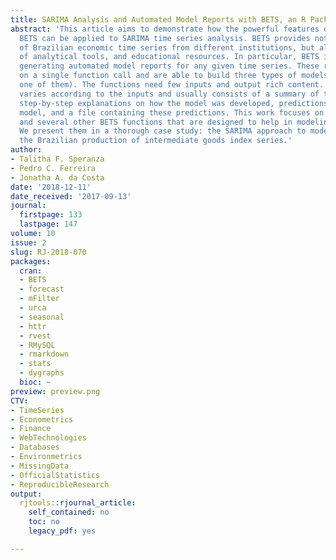 ```yaml
---
title: SARIMA Analysis and Automated Model Reports with BETS, an R Package
abstract: 'This article aims to demonstrate how the powerful features of the R package
  BETS can be applied to SARIMA time series analysis. BETS provides not only thousands
  of Brazilian economic time series from different institutions, but also a range
  of analytical tools, and educational resources. In particular, BETS is capable of
  generating automated model reports for any given time series. These reports rely
  on a single function call and are able to build three types of models (SARIMA being
  one of them). The functions need few inputs and output rich content. The output
  varies according to the inputs and usually consists of a summary of the series properties,
  step-by-step explanations on how the model was developed, predictions made by the
  model, and a file containing these predictions. This work focuses on this feature
  and several other BETS functions that are designed to help in modeling time series.
  We present them in a thorough case study: the SARIMA approach to model and forecast
  the Brazilian production of intermediate goods index series.'
author:
- Talitha F. Speranza
- Pedro C. Ferreira
- Jonatha A. da Costa
date: '2018-12-11'
date_received: '2017-09-13'
journal:
  firstpage: 133
  lastpage: 147
volume: 10
issue: 2
slug: RJ-2018-070
packages:
  cran:
  - BETS
  - forecast
  - mFilter
  - urca
  - seasonal
  - httr
  - rvest
  - RMySQL
  - rmarkdown
  - stats
  - dygraphs
  bioc: ~
preview: preview.png
CTV:
- TimeSeries
- Econometrics
- Finance
- WebTechnologies
- Databases
- Environmetrics
- MissingData
- OfficialStatistics
- ReproducibleResearch
output:
  rjtools::rjournal_article:
    self_contained: no
    toc: no
    legacy_pdf: yes

---
```


